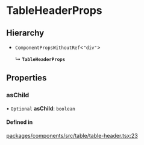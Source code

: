 # TableHeaderProps

## Hierarchy

- `ComponentPropsWithoutRef`\<`"div"`\>

  ↳ **`TableHeaderProps`**

## Properties

### asChild

• `Optional` **asChild**: `boolean`

#### Defined in

[packages/components/src/table/table-header.tsx:23](https://github.com/vtex/shoreline/blob/6674ddada/packages/components/src/table/table-header.tsx#L23)
